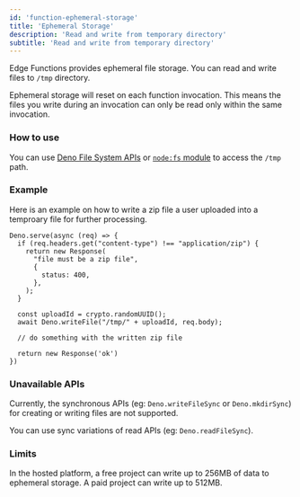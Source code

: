 ```yaml
---
id: 'function-ephemeral-storage'
title: 'Ephemeral Storage'
description: 'Read and write from temporary directory'
subtitle: 'Read and write from temporary directory'
---
```


Edge Functions provides ephemeral file storage. You can read and write files to `/tmp` directory.

Ephemeral storage will reset on each function invocation. This means the files you write during an invocation can only be read only within the same invocation.

### How to use

You can use [Deno File System APIs](https://docs.deno.com/api/deno/file-system) or [`node:fs` module](https://docs.deno.com/api/node/fs/) to access the `/tmp` path.

### Example

Here is an example on how to write a zip file a user uploaded into a temproary file for further processing.

```
Deno.serve(async (req) => {
  if (req.headers.get("content-type") !== "application/zip") {
    return new Response(
      "file must be a zip file",
      {
        status: 400,
      },
    );
  }

  const uploadId = crypto.randomUUID();
  await Deno.writeFile("/tmp/" + uploadId, req.body);

  // do something with the written zip file

  return new Response('ok')
})
```

### Unavailable APIs

Currently, the synchronous APIs (eg: `Deno.writeFileSync` or `Deno.mkdirSync`) for creating or writing files are not supported.

You can use sync variations of read APIs (eg: `Deno.readFileSync`).

### Limits

In the hosted platform, a free project can write up to 256MB of data to ephemeral storage. A paid project can write up to 512MB.
